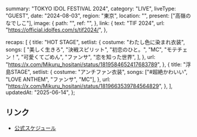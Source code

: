  summary: "TOKYO IDOL FESTIVAL 2024",
  category: "LIVE",
  liveType: "GUEST",
  date: "2024-08-03",
  region: "東京",
  location: "",
  present: ["高嶺のなでしこ"],
  image: {
    path: "",
    ref: "",
  },
  link: {
    text: "TIF 2024",
    url: "https://official.idolfes.com/s/tif2024/",
  },

  recaps: [
    {
      title: "HOT STAGE",
      setlist: {
        costume: "わたし色に染まれ衣装",
        songs: [
          "美しく生きろ",
          "決戦スピリット",
          "初恋のひと。",
          "MC",
          "モテチェン！",
          "可愛くてごめん",
          "ファンサ",
          "恋を知った世界",
        ],
      },
      url: "https://x.com/Mikuru_hositani/status/1819584652417683789",
    },
    {
      title: "浮島STAGE",
      setlist: {
        costume: "アンチファン衣装",
        songs: ["#超絶かわいい", "LOVE ANTHEM", "ファンサ", "MC"],
      },
      url: "https://x.com/Mikuru_hositani/status/1819663539784564829",
    },
  ],
  updatedAt: "2025-06-14",
};

## リンク

- [公式スケジュール](https://takanenonadeshiko.jp/?p=2159)
